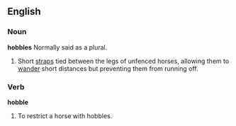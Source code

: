==English==
===Noun===
'''hobbles''' Normally said as a plural.
# Short [[strap]]s tied between the legs of unfenced horses, allowing them to [[wander]] short distances but preventing them from running off.
===Verb===
'''hobble'''
# To restrict a horse with hobbles.